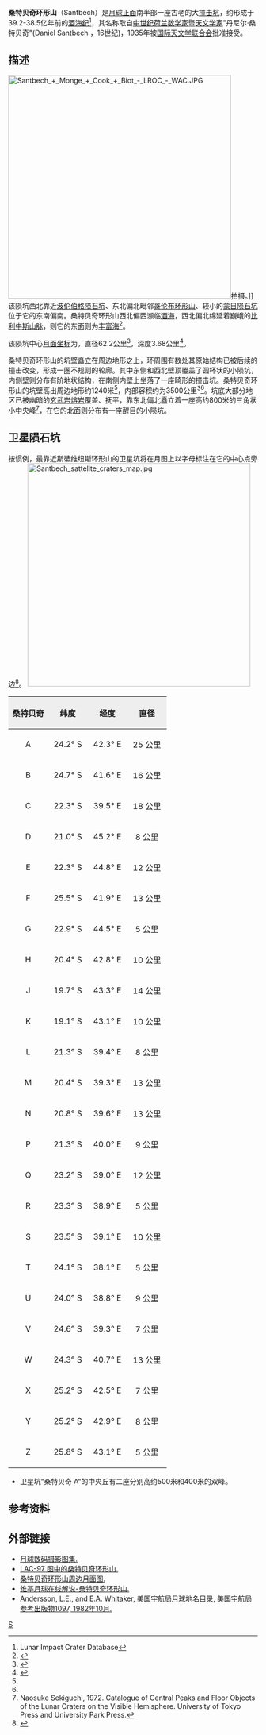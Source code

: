 {{lunar crater data|
 image=Santbech crater 4065 h1 h2.jpg|240px|
 caption=[[月球轨道器4号|月球轨道器4号]]拍摄的图像|
 latitude=20.99|
 N_or_S=S|
 longitude=44.06|
 E_or_W=E|
 diameter=62.2公里|
 depth=3.68公里|
 colong=317|
 eponym=丹尼尔·桑特贝奇<br />([[拉丁文|拉丁名]]：诺维奥马古斯)}}
'''桑特贝奇环形山'''（Santbech）是[[月球正面|月球正面]]南半部一座古老的大[[撞击坑|撞击坑]]，约形成于39.2-38.5亿年前的[[酒海纪|酒海纪]]<ref name=LICD>Lunar Impact Crater Database</ref>，其名称取自[[中世纪|中世纪]][[荷兰|荷兰]][[数学家|数学家]]暨[[天文学家|天文学家]]"丹尼尔·桑特贝奇"(Daniel Santbech ，16世纪)，1935年被[[国际天文学联合会|国际天文学联合会]]批准接受。

==描述==
[[Image:Santbech_+_Monge_+_Cook_+_Biot_-_LROC_-_WAC.JPG|450px]]拍摄。]] 
该陨坑西北靠近[[波伦伯格陨石坑|波伦伯格陨石坑]]、东北偏北毗邻[[哥伦布环形山|哥伦布环形山]]、较小的[[蒙日陨石坑|蒙日陨石坑]]位于它的东南偏南。桑特贝奇环形山西北偏西濒临[[酒海|酒海]]，西北偏北绵延着巍峨的[[比利牛斯山脈_(月球)|比利牛斯山脉]]，则它的东面则为[[丰富海|丰富海]]<ref>{{Cite web|title=Crater Santbech on LAC-97 map|url=http://planetarynames.wr.usgs.gov/images/Lunar/lac_97_lo.pdf|accessdate=2016-11-12|archiveurl=https://web.archive.org/web/20130220212106/http://planetarynames.wr.usgs.gov/images/Lunar/lac_97_lo.pdf|archivedate=2013-02-20|dead-url=no}}</ref>。

该陨坑中心[[月面坐标|月面坐标]]为{{Coord|20.99|S|44.06|E|globe:Moon|nogoogle=1|noosm=1}}，直径62.2公里<ref name="IAU">{{Cite web|title=Directory of the International Astronomical Union|url=http://planetarynames.wr.usgs.gov/Feature/5314|accessdate=2016-11-12|archiveurl=https://web.archive.org/web/20170123232254/https://planetarynames.wr.usgs.gov/Feature/5314|archivedate=2017-01-23|dead-url=no}}</ref>，深度3.68公里<ref>{{Cite web|title=John E. Westfall's Atlas of the Lunar Terminator, Cambridge Univ. Press (2000)|url=http://fisherka.csolutionshosting.net/astronote/plan/craterdepth/html/CraterDepthFeatureNameWestfall.html|accessdate=2016-11-12|archiveurl=https://archive.today/20141218234310/http://fisherka.csolutionshosting.net/astronote/plan/craterdepth/html/CraterDepthFeatureNameWestfall.html|archivedate=2014-12-18|dead-url=yes}}</ref>。

桑特贝奇环形山的坑壁矗立在周边地形之上，环周围有数处其原始结构已被后续的撞击改变，形成一圈不规则的轮廓。其中东侧和西北壁顶覆盖了圆杯状的小陨坑，内侧壁则分布有阶地状结构，在南侧内壁上坐落了一座畸形的撞击坑。桑特贝奇环形山的坑壁高出周边地形约1240米<ref name="LICD"/>，内部容积约为3500公里<sup>3</sup><ref name="LICD" />。坑底大部分地区已被幽暗的[[玄武岩|玄武岩]][[熔岩|熔岩]]覆盖、抚平，靠东北偏北矗立着一座高约800米的三角状小中央峰<ref name="SEKI">Naosuke Sekiguchi, 1972. Catalogue of Central Peaks and Floor Objects of the Lunar Craters on the Visible Hemisphere. University of Tokyo Press and University Park Press.</ref>，在它的北面则分布有一座醒目的小陨坑。

==卫星陨石坑==
按惯例，最靠近斯蒂维纽斯环形山的卫星坑将在月图上以字母标注在它的中心点旁边<ref>{{cite book|author=Bussey, B.|author-link=本·伯西|author2=保罗·斯普蒂斯|author2-link=Paul Spudis|date=2004|title=The Clementine Atlas of the Moon|publisher=Cambridge University Press|location=New York|isbn=0-521-81528-2}}</ref>。
[[Image:Santbech_sattelite_craters_map.jpg|450px]]

{| class="wikitable"
!width="25%" style="background:#eeeeee;" |桑特贝奇 
!width="25%" style="background:#eeeeee;" |纬度
!width="25%" style="background:#eeeeee;" |经度
!width="25%" style="background:#eeeeee;" |直径
|-
|align="center"|A
|align="center"|24.2° S
|align="center"|42.3° E
|align="center"|25 公里
|-
|align="center"|B
|align="center"|24.7° S
|align="center"|41.6° E
|align="center"|16 公里
|-
|align="center"|C
|align="center"|22.3° S
|align="center"|39.5° E
|align="center"|18 公里
|-
|align="center"|D
|align="center"|21.0° S
|align="center"|45.2° E
|align="center"|8 公里
|-
|align="center"|E
|align="center"|22.3° S
|align="center"|44.8° E
|align="center"|12 公里
|-
|align="center"|F
|align="center"|25.5° S
|align="center"|41.9° E
|align="center"|13 公里
|-
|align="center"|G
|align="center"|22.9° S
|align="center"|44.5° E
|align="center"|5 公里
|-
|align="center"|H
|align="center"|20.4° S
|align="center"|42.8° E
|align="center"|10 公里
|-
|align="center"|J
|align="center"|19.7° S
|align="center"|43.3° E
|align="center"|14 公里
|-
|align="center"|K
|align="center"|19.1° S
|align="center"|43.1° E
|align="center"|10 公里
|-
|align="center"|L
|align="center"|21.3° S
|align="center"|39.4° E
|align="center"|8 公里
|-
|align="center"|M
|align="center"|20.4° S
|align="center"|39.3° E
|align="center"|13 公里
|-
|align="center"|N
|align="center"|20.8° S
|align="center"|39.6° E
|align="center"|13 公里
|-
|align="center"|P
|align="center"|21.3° S
|align="center"|40.0° E
|align="center"|9 公里
|-
|align="center"|Q
|align="center"|23.2° S
|align="center"|39.0° E
|align="center"|12 公里
|-
|align="center"|R
|align="center"|23.3° S
|align="center"|38.9° E
|align="center"|5 公里
|-
|align="center"|S
|align="center"|23.5° S
|align="center"|39.1° E
|align="center"|10 公里
|-
|align="center"|T
|align="center"|24.1° S
|align="center"|38.1° E
|align="center"|5 公里
|-
|align="center"|U
|align="center"|24.0° S
|align="center"|38.8° E
|align="center"|9 公里
|-
|align="center"|V
|align="center"|24.6° S
|align="center"|39.3° E
|align="center"|7 公里
|-
|align="center"|W
|align="center"|24.3° S
|align="center"|40.7° E
|align="center"|13 公里
|-
|align="center"|X
|align="center"|25.2° S
|align="center"|42.5° E
|align="center"|7 公里
|-
|align="center"|Y
|align="center"|25.2° S
|align="center"|42.9° E
|align="center"|8 公里
|-
|align="center"|Z
|align="center"|25.8° S
|align="center"|43.1° E
|align="center"|5 公里
|}{{clear}}
* 卫星坑"桑特贝奇 A"的中央丘有二座分别高约500米和400米的双峰。

==参考资料==
{{reflist}}

==外部链接==
*[http://www.lpi.usra.edu/resources/lunar_orbiter/bin/srch_nam.shtml?Santbech%7C0 月球数码摄影图集.] {{Wayback|url=http://www.lpi.usra.edu/resources/lunar_orbiter/bin/srch_nam.shtml?Santbech%7C0|date=20160304080352}}
*[http://www.lpi.usra.edu/resources/mapcatalog/LAC/lac97/ LAC-97 图中的桑特贝奇环形山.] {{Wayback|url=http://www.lpi.usra.edu/resources/mapcatalog/LAC/lac97/|date=20160314083843}}
*[http://www.lpi.usra.edu/resources/mapcatalog/usgs/I720/ 桑特贝奇环形山周边月面图.] {{Wayback|url=http://www.lpi.usra.edu/resources/mapcatalog/usgs/I720/|date=20160911212246}}
*[http://the-moon.wikispaces.com/Santbech 维基月球在线解说-桑特贝奇环形山.] {{Wayback|url=http://the-moon.wikispaces.com/Santbech|date=20180507182155}}
* [http://planet4589.org/astro/lunar/RP-1097.pdf Andersson, L.E., and E.A. Whitaker, 美国宇航局月球地名目录, 美国宇航局参考出版物1097, 1982年10月.] {{Wayback|url=http://planet4589.org/astro/lunar/RP-1097.pdf|date=20141006125838}}

[[Category:月球环形山|S]]
{{月球環形山 (R-S)}}